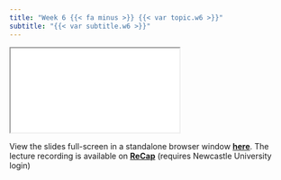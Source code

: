 ```yaml
---
title: "Week 6 {{< fa minus >}} {{< var topic.w6 >}}"
subtitle: "{{< var subtitle.w6 >}}"
---
```


:::{.column-page-right}

```{=html}
<iframe class="slide-deck" src="../../{{< var slides.w6 >}}"></iframe>
```

View the slides full-screen in a standalone browser window [**here**]({{< var slides.w6 >}}){target="_blank"}. The lecture recording is available on [**ReCap**](https://campus.recap.ncl.ac.uk/Panopto/Pages/Sessions/List.aspx#folderID=%22699937e9-4554-40ed-8e00-af8d00092271%22){target="_blank"} (requires Newcastle University login)
:::
